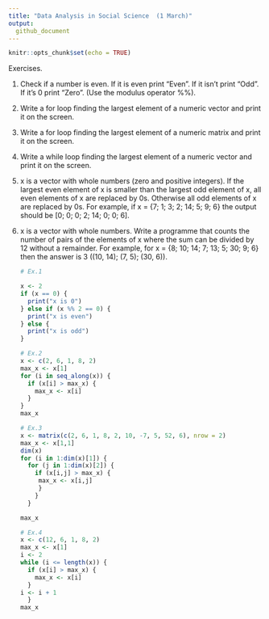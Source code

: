 ```yaml
---
title: "Data Analysis in Social Science  (1 March)"
output:
  github_document
---
```


```r
knitr::opts_chunk$set(echo = TRUE)
```

Exercises.

1) Check if a number is even. If it is even print "Even". If it isn't print "Odd". If it's 0 print "Zero". (Use the modulus operator %%).

2) Write a for loop finding the largest element of a numeric vector and print it on the screen.

3) Write a for loop finding the largest element of a numeric matrix and print it on the screen.

4) Write a while loop finding the largest element of a numeric vector and print it on the screen.

5) x is a vector with whole numbers (zero and positive integers).  If the largest even element of x is smaller than the largest odd element of x, all even elements of x are replaced by 0s. Otherwise all odd elements of x are replaced by 0s. For example, if x = {7; 1; 3; 2; 14; 5; 9; 6} the output should be [0; 0; 0; 2; 14; 0; 0; 6].

6) x is a vector with whole numbers. Write a programme that counts the number of pairs of the elements of x where the sum can be divided by 12 without a remainder. For example, for x = {8; 10; 14; 7; 13; 5; 30; 9; 6} then the answer is 3 ((10, 14); (7, 5); (30, 6)).


    ```r
    
    # Ex.1
    
    x <- 2
    if (x == 0) {
      print("x is 0")
    } else if (x %% 2 == 0) {
      print("x is even")
    } else {
      print("x is odd")
    }
    
    # Ex.2 
    x <- c(2, 6, 1, 8, 2)
    max_x <- x[1]
    for (i in seq_along(x)) {
      if (x[i] > max_x) {
        max_x <- x[i]
      }
    }
    max_x
    
    # Ex.3
    x <- matrix(c(2, 6, 1, 8, 2, 10, -7, 5, 52, 6), nrow = 2)
    max_x <- x[1,1]
    dim(x)
    for (i in 1:dim(x)[1]) {
      for (j in 1:dim(x)[2]) {
        if (x[i,j] > max_x) {
         max_x <- x[i,j]
         }
        }
      }

    max_x
    
    # Ex.4
    x <- c(12, 6, 1, 8, 2)
    max_x <- x[1]
    i <- 2
    while (i <= length(x)) {
      if (x[i] > max_x) {
        max_x <- x[i]
      }
    i <- i + 1
      }
    max_x
    
    ```
